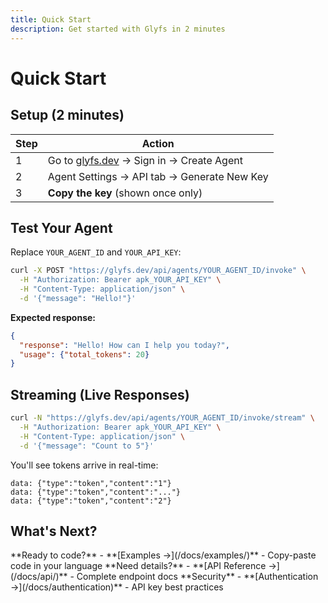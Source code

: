 ```yaml
---
title: Quick Start
description: Get started with Glyfs in 2 minutes
---
```



# Quick Start

## Setup (2 minutes)

| Step | Action |
|------|--------|
| 1 | Go to [glyfs.dev](https://glyfs.dev) → Sign in → Create Agent |
| 2 | Agent Settings → API tab → Generate New Key |
| 3 | **Copy the key** (shown once only) |

## Test Your Agent

Replace `YOUR_AGENT_ID` and `YOUR_API_KEY`:

```bash
curl -X POST "https://glyfs.dev/api/agents/YOUR_AGENT_ID/invoke" \
  -H "Authorization: Bearer apk_YOUR_API_KEY" \
  -H "Content-Type: application/json" \
  -d '{"message": "Hello!"}'
```

**Expected response:**
```json
{
  "response": "Hello! How can I help you today?",
  "usage": {"total_tokens": 20}
}
```

## Streaming (Live Responses)

```bash
curl -N "https://glyfs.dev/api/agents/YOUR_AGENT_ID/invoke/stream" \
  -H "Authorization: Bearer apk_YOUR_API_KEY" \
  -H "Content-Type: application/json" \
  -d '{"message": "Count to 5"}'
```

You'll see tokens arrive in real-time:
```
data: {"type":"token","content":"1"}
data: {"type":"token","content":"..."}
data: {"type":"token","content":"2"}
```

## What's Next?

<Callout type="info">
**Ready to code?** - **[Examples →](/docs/examples/)** - Copy-paste code in your language
</Callout>

<Callout type="note">
**Need details?** - **[API Reference →](/docs/api/)** - Complete endpoint docs
</Callout>

<Callout type="warning">
**Security** - **[Authentication →](/docs/authentication)** - API key best practices
</Callout>